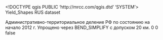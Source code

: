 <!DOCTYPE qgis PUBLIC 'http://mrcc.com/qgis.dtd' 'SYSTEM'>
<qgis version="3.28.1-Firenze">
  <identifier>Yield_Shapes</identifier>
  <parentidentifier></parentidentifier>
  <language>RUS</language>
  <type>dataset</type>
  <title>Yield_Shapes</title>
  <abstract>Административно-территориальное деление РФ по состоянию на начало 2012 г. Упрощено через BEND_SIMPLIFY с допуском 20 км.</abstract>
  <contact>
    <name></name>
    <organization></organization>
    <position></position>
    <voice></voice>
    <fax></fax>
    <email></email>
    <role></role>
  </contact>
  <links/>
  <fees></fees>
  <encoding></encoding>
  <crs>
    <spatialrefsys nativeFormat="Wkt">
      <wkt></wkt>
      <proj4></proj4>
      <srsid>0</srsid>
      <srid>0</srid>
      <authid></authid>
      <description></description>
      <projectionacronym></projectionacronym>
      <ellipsoidacronym></ellipsoidacronym>
      <geographicflag>false</geographicflag>
    </spatialrefsys>
  </crs>
  <extent>
    <spatial maxx="0" minx="0" dimensions="2" minz="0" miny="0" maxz="0" crs="" maxy="0"/>
    <temporal>
      <period>
        <start></start>
        <end></end>
      </period>
    </temporal>
  </extent>
</qgis>
